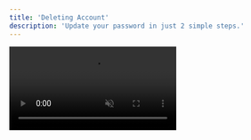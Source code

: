 ```yaml
---
title: 'Deleting Account'
description: 'Update your password in just 2 simple steps.'
---
```


<video autoplay="true" muted="true" loop playsinline className="w-full aspect-video" src="/videos/guides_opensecurity.mp4" />
To delete your Inboundly account, go to the Settings tab and select "Security" from the sidebar. From there, click "Delete Account" and follow the instructions.

<Warning>If you delete your account, you will permanently delete all the data associated with your account.</Warning>

Deleting your account does not affect your billing plan. If you wish to cancel Inboundly completely, unsubscribe before deleting your account.

## Need Help?

If you encounter any difficulties, please reach out to support@inboundly.bolddesk.com for assistance.